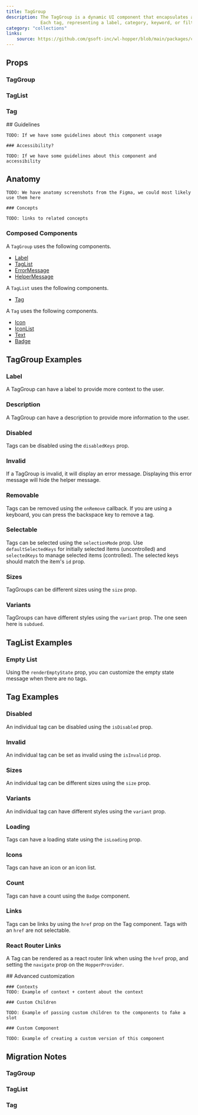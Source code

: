 ```yaml
---
title: TagGroup
description: The TagGroup is a dynamic UI component that encapsulates a collection of tags.
             Each tag, representing a label, category, keyword, or filter, is designed to be used within a TagList for groupings.
category: "collections"
links:
    source: https://github.com/gsoft-inc/wl-hopper/blob/main/packages/components/src/tag/src/TagGroup.tsx
---
```


<Example src="tag/docs/preview" />

## Props

### TagGroup

<PropTable component="TagGroup" />

### TagList

<PropTable component="TagList" />

### Tag

<PropTable component="Tag" />

<FeatureFlag flag="next">
    ## Guidelines

    TODO: If we have some guidelines about this component usage

    ### Accessibility?

    TODO: If we have some guidelines about this component and accessibility
</FeatureFlag>

## Anatomy

<FeatureFlag flag="rc">

    TODO: We have anatomy screenshots from the Figma, we could most likely use them here

    ### Concepts

    TODO: links to related concepts
</FeatureFlag>

### Composed Components

A `TagGroup` uses the following components.

- [Label](Label)
- [TagList](#props-taglist)
- [ErrorMessage](ErrorMessage)
- [HelperMessage](HelperMessage)

A `TagList` uses the following components.

- [Tag](#props-tag)

A `Tag` uses the following components.

- [Icon](Icon)
- [IconList](IconList)
- [Text](Text)
- [Badge](Badge)

## TagGroup Examples

### Label

A TagGroup can have a label to provide more context to the user.

<Example src="tag/docs/tagGroup/label" />

### Description

A TagGroup can have a description to provide more information to the user.

<Example src="tag/docs/tagGroup/description" />

### Disabled

Tags can be disabled using the `disabledKeys` prop.

<Example src="tag/docs/tagGroup/disabled" />

### Invalid

If a TagGroup is invalid, it will display an error message. Displaying this error message will hide the helper message.

<Example src="tag/docs/tagGroup/invalid" />

### Removable

Tags can be removed using the `onRemove` callback.
If you are using a keyboard, you can press the backspace key to remove a tag.

<Example src="tag/docs/tagGroup/removable" />

### Selectable

Tags can be selected using the `selectionMode` prop.
Use `defaultSelectedKeys` for initially selected items (uncontrolled) and `selectedKeys` to manage selected items (controlled).
The selected keys should match the item's `id` prop.

<Example src="tag/docs/tagGroup/selectable" />

### Sizes

TagGroups can be different sizes using the `size` prop.

<Example src="tag/docs/tagGroup/sizes" />

### Variants

TagGroups can have different styles using the `variant` prop. The one seen here is `subdued`.

<Example src="tag/docs/tagGroup/variants" />

## TagList Examples

### Empty List

Using the `renderEmptyState` prop, you can customize the empty state message when there are no tags.

<Example src="tag/docs/tagList/empty" />

## Tag Examples

### Disabled

An individual tag can be disabled using the `isDisabled` prop.

<Example src="tag/docs/tag/disabled" />

### Invalid

An individual tag can be set as invalid using the `isInvalid` prop.

<Example src="tag/docs/tag/invalid" />

### Sizes

An individual tag can be different sizes using the `size` prop.

<Example src="tag/docs/tag/sizes" />

### Variants

An individual tag can have different styles using the `variant` prop.

<Example src="tag/docs/tag/variants" />

### Loading

Tags can have a loading state using the `isLoading` prop.

<Example src="tag/docs/tag/loading" />

### Icons

Tags can have an icon or an icon list.

<Example src="tag/docs/tag/icons" />

### Count

Tags can have a count using the `Badge` component.

<Example src="tag/docs/tag/count" />

### Links

Tags can be links by using the `href` prop on the Tag component. Tags with an `href` are not selectable.

<Example src="tag/docs/tag/links" />

### React Router Links

A Tag can be rendered as a react router link when using the `href` prop, and setting the `navigate` prop on the `HopperProvider`.

<Example src="tag/docs/tag/reactRouterLinks" />

<FeatureFlag flag="next">
    ## Advanced customization

    ### Contexts
    TODO: Example of context + content about the context

    ### Custom Children

    TODO: Example of passing custom children to the components to fake a slot

    ### Custom Component

    TODO: Example of creating a custom version of this component
</FeatureFlag>

## Migration Notes

### TagGroup

<MigrateGuide src="tag/docs/migration-notes-tag-group" />

### TagList

<MigrateGuide src="tag/docs/migration-notes-tag-list" />

### Tag

<MigrateGuide src="tag/docs/migration-notes-tag" />
